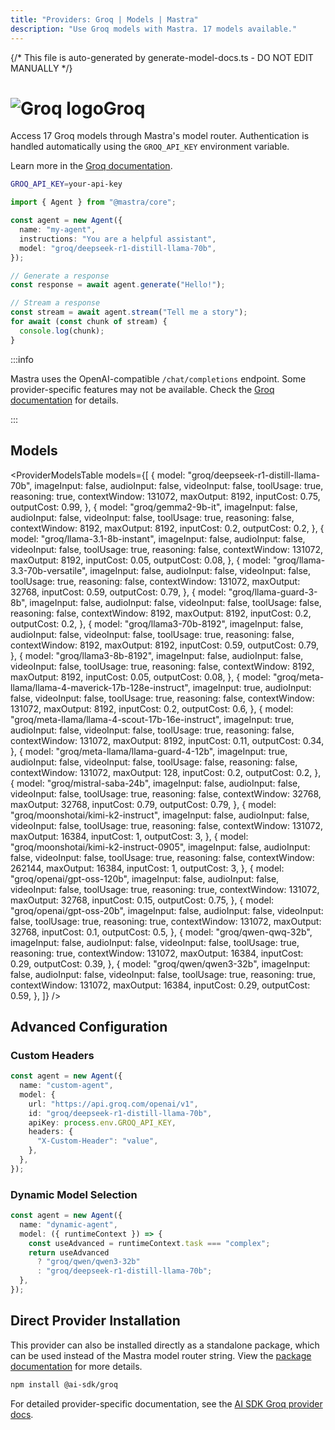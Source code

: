 ```yaml
---
title: "Providers: Groq | Models | Mastra"
description: "Use Groq models with Mastra. 17 models available."
---
```


{/* This file is auto-generated by generate-model-docs.ts - DO NOT EDIT MANUALLY */}


# <img src="https://models.dev/logos/groq.svg" alt="Groq logo" className="inline w-8 h-8 mr-2 align-middle dark:invert dark:brightness-0 dark:contrast-200" />Groq

Access 17 Groq models through Mastra's model router. Authentication is handled automatically using the `GROQ_API_KEY` environment variable.

Learn more in the [Groq documentation](https://console.groq.com/docs/models).

```bash
GROQ_API_KEY=your-api-key
```

```typescript
import { Agent } from "@mastra/core";

const agent = new Agent({
  name: "my-agent",
  instructions: "You are a helpful assistant",
  model: "groq/deepseek-r1-distill-llama-70b",
});

// Generate a response
const response = await agent.generate("Hello!");

// Stream a response
const stream = await agent.stream("Tell me a story");
for await (const chunk of stream) {
  console.log(chunk);
}
```

:::info

Mastra uses the OpenAI-compatible `/chat/completions` endpoint. Some provider-specific features may not be available. Check the [Groq documentation](https://console.groq.com/docs/models) for details.

:::

## Models

<ProviderModelsTable
  models={[
    {
      model: "groq/deepseek-r1-distill-llama-70b",
      imageInput: false,
      audioInput: false,
      videoInput: false,
      toolUsage: true,
      reasoning: true,
      contextWindow: 131072,
      maxOutput: 8192,
      inputCost: 0.75,
      outputCost: 0.99,
    },
    {
      model: "groq/gemma2-9b-it",
      imageInput: false,
      audioInput: false,
      videoInput: false,
      toolUsage: true,
      reasoning: false,
      contextWindow: 8192,
      maxOutput: 8192,
      inputCost: 0.2,
      outputCost: 0.2,
    },
    {
      model: "groq/llama-3.1-8b-instant",
      imageInput: false,
      audioInput: false,
      videoInput: false,
      toolUsage: true,
      reasoning: false,
      contextWindow: 131072,
      maxOutput: 8192,
      inputCost: 0.05,
      outputCost: 0.08,
    },
    {
      model: "groq/llama-3.3-70b-versatile",
      imageInput: false,
      audioInput: false,
      videoInput: false,
      toolUsage: true,
      reasoning: false,
      contextWindow: 131072,
      maxOutput: 32768,
      inputCost: 0.59,
      outputCost: 0.79,
    },
    {
      model: "groq/llama-guard-3-8b",
      imageInput: false,
      audioInput: false,
      videoInput: false,
      toolUsage: false,
      reasoning: false,
      contextWindow: 8192,
      maxOutput: 8192,
      inputCost: 0.2,
      outputCost: 0.2,
    },
    {
      model: "groq/llama3-70b-8192",
      imageInput: false,
      audioInput: false,
      videoInput: false,
      toolUsage: true,
      reasoning: false,
      contextWindow: 8192,
      maxOutput: 8192,
      inputCost: 0.59,
      outputCost: 0.79,
    },
    {
      model: "groq/llama3-8b-8192",
      imageInput: false,
      audioInput: false,
      videoInput: false,
      toolUsage: true,
      reasoning: false,
      contextWindow: 8192,
      maxOutput: 8192,
      inputCost: 0.05,
      outputCost: 0.08,
    },
    {
      model: "groq/meta-llama/llama-4-maverick-17b-128e-instruct",
      imageInput: true,
      audioInput: false,
      videoInput: false,
      toolUsage: true,
      reasoning: false,
      contextWindow: 131072,
      maxOutput: 8192,
      inputCost: 0.2,
      outputCost: 0.6,
    },
    {
      model: "groq/meta-llama/llama-4-scout-17b-16e-instruct",
      imageInput: true,
      audioInput: false,
      videoInput: false,
      toolUsage: true,
      reasoning: false,
      contextWindow: 131072,
      maxOutput: 8192,
      inputCost: 0.11,
      outputCost: 0.34,
    },
    {
      model: "groq/meta-llama/llama-guard-4-12b",
      imageInput: true,
      audioInput: false,
      videoInput: false,
      toolUsage: false,
      reasoning: false,
      contextWindow: 131072,
      maxOutput: 128,
      inputCost: 0.2,
      outputCost: 0.2,
    },
    {
      model: "groq/mistral-saba-24b",
      imageInput: false,
      audioInput: false,
      videoInput: false,
      toolUsage: true,
      reasoning: false,
      contextWindow: 32768,
      maxOutput: 32768,
      inputCost: 0.79,
      outputCost: 0.79,
    },
    {
      model: "groq/moonshotai/kimi-k2-instruct",
      imageInput: false,
      audioInput: false,
      videoInput: false,
      toolUsage: true,
      reasoning: false,
      contextWindow: 131072,
      maxOutput: 16384,
      inputCost: 1,
      outputCost: 3,
    },
    {
      model: "groq/moonshotai/kimi-k2-instruct-0905",
      imageInput: false,
      audioInput: false,
      videoInput: false,
      toolUsage: true,
      reasoning: false,
      contextWindow: 262144,
      maxOutput: 16384,
      inputCost: 1,
      outputCost: 3,
    },
    {
      model: "groq/openai/gpt-oss-120b",
      imageInput: false,
      audioInput: false,
      videoInput: false,
      toolUsage: true,
      reasoning: true,
      contextWindow: 131072,
      maxOutput: 32768,
      inputCost: 0.15,
      outputCost: 0.75,
    },
    {
      model: "groq/openai/gpt-oss-20b",
      imageInput: false,
      audioInput: false,
      videoInput: false,
      toolUsage: true,
      reasoning: true,
      contextWindow: 131072,
      maxOutput: 32768,
      inputCost: 0.1,
      outputCost: 0.5,
    },
    {
      model: "groq/qwen-qwq-32b",
      imageInput: false,
      audioInput: false,
      videoInput: false,
      toolUsage: true,
      reasoning: true,
      contextWindow: 131072,
      maxOutput: 16384,
      inputCost: 0.29,
      outputCost: 0.39,
    },
    {
      model: "groq/qwen/qwen3-32b",
      imageInput: false,
      audioInput: false,
      videoInput: false,
      toolUsage: true,
      reasoning: true,
      contextWindow: 131072,
      maxOutput: 16384,
      inputCost: 0.29,
      outputCost: 0.59,
    },
  ]}
/>

## Advanced Configuration

### Custom Headers

```typescript
const agent = new Agent({
  name: "custom-agent",
  model: {
    url: "https://api.groq.com/openai/v1",
    id: "groq/deepseek-r1-distill-llama-70b",
    apiKey: process.env.GROQ_API_KEY,
    headers: {
      "X-Custom-Header": "value",
    },
  },
});
```

### Dynamic Model Selection

```typescript
const agent = new Agent({
  name: "dynamic-agent",
  model: ({ runtimeContext }) => {
    const useAdvanced = runtimeContext.task === "complex";
    return useAdvanced
      ? "groq/qwen/qwen3-32b"
      : "groq/deepseek-r1-distill-llama-70b";
  },
});
```

## Direct Provider Installation

This provider can also be installed directly as a standalone package, which can be used instead of the Mastra model router string. View the [package documentation](https://www.npmjs.com/package/@ai-sdk/groq) for more details.

```bash npm2yarn copy
npm install @ai-sdk/groq
```

For detailed provider-specific documentation, see the [AI SDK Groq provider docs](https://ai-sdk.dev/providers/ai-sdk-providers/groq).
